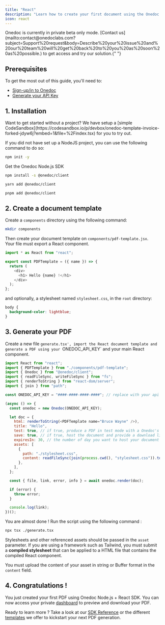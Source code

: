 ```yaml
---
title: "React"
description: "Learn how to create your first document using the Onedoc Node.js + React SDK."
icon: react
---
```


<Warning>
  Onedoc is currently in private beta only mode. [Contact
  us](mailto:contact@onedoclabs.com?subject=Support%20request&body=Describe%20your%20issue%20and%20our%20team%20will%20get%20back%20to%20you%20as%20soon%20as%20possible.)
  to get access and try our solution.{" "}
</Warning>

## Prerequisites

To get the most out of this guide, you'll need to:

- [Sign-up/in to Onedoc](https://app.onedoclabs.com/login)
- [Generate your API Key](https://app.onedoclabs.com/)

## 1. Installation

<Tip>
  Want to get started without a project? We have setup a [simple
  CodeSandbox](https://codesandbox.io/p/devbox/onedoc-template-invoice-forked-jdyw6j?embed=1&file=%2Findex.tsx)
  for you to try out.
</Tip>

If you did not have set up a NodeJS project, you can use the following command to do so: 

```sh npm
npm init -y
```

Get the Onedoc Node.js SDK

<CodeGroup>

```sh npm
npm install -s @onedoc/client
```

```sh yarn
yarn add @onedoc/client
```

```sh pnpm
pnpm add @onedoc/client
```

</CodeGroup>

## 2. Create a document template

Create a `components` directory using the following command:

```sh terminal
mkdir components
```

Then create your document template on `components/pdf-template.jsx`.<br/>Your file must export a React component.

```javascript components/pdf-template.jsx
import * as React from "react";

export const PDFTemplate = ({ name }) => {
  return (
    <div>
      <h1> Hello {name} !</h1>
    </div>
  );
};
```

and optionally, a stylesheet named `stylesheet.css`, in the `root` directory:

```css ./stylesheet.css
body {
  background-color: lightblue;
}
```

## 3. Generate your PDF

Create a new file `generate.tsx', import the React document template and generate a PDF using your `ONEDOC_API_KEY` and your main React component.

<CodeGroup>

```javascript generate.tsx
import React from "react";
import { PDFTemplate } from "./components/pdf-template";
import { Onedoc } from "@onedoc/client";
import { readFileSync, writeFileSync } from "fs";
import { renderToString } from "react-dom/server";
import { join } from "path";

const ONEDOC_API_KEY = "####-####-####-####"; // replace with your api key

(async () => {
  const onedoc = new Onedoc(ONEDOC_API_KEY);

  let doc = {
    html: renderToString(<PDFTemplate name="Bruce Wayne" />),
    title: "Hello",
    test: true, // if true, produce a PDF in test mode with a Onedoc's watermark 
    save: true, // if true, host the document and provide a download link in the console and your Onedoc's dashboard
    expiresIn: 30, // the number of day you want to host your document
    assets: [
      {
        path: "./stylesheet.css",
        content: readFileSync(join(process.cwd(), "stylesheet.css")).toString(),
      },
    ],
  };

  const { file, link, error, info } = await onedoc.render(doc);

  if (error) {
    throw error;
  }

  console.log(link);
})();
```

</CodeGroup>

You are almost done ! Run the script using the following command : 

```sh terminal
npx tsx ./generate.tsx
```


Stylesheets and other referenced assets should be passed in the `asset` parameter. If you are using a framework such as Tailwind, you must submit a <b>compiled stylesheet</b> that can be applied to a HTML file that contains the compiled React component. <br/>

You must upload the content of your asset in string or Buffer format in the `content` field.

## 4. Congratulations !

You just created your first PDF using Onedoc Node.js + React SDK. You can now access your private [dashboard](https://app.onedoclabs.com/) to preview and download your PDF. <br/>

Ready to learn more ? Take a look at our [SDK Reference](/reference/nodejs) or the different [templates](/templates/intro) we offer to kickstart your next PDF generation. 

